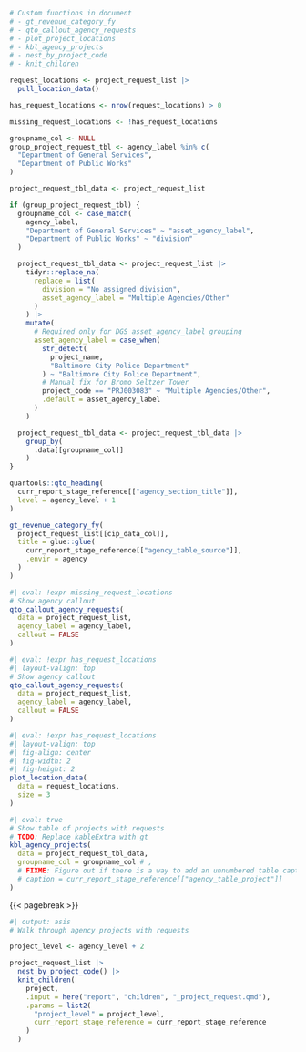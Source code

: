 
```r
# Custom functions in document
# - gt_revenue_category_fy
# - qto_callout_agency_requests
# - plot_project_locations
# - kbl_agency_projects
# - nest_by_project_code
# - knit_children

request_locations <- project_request_list |>
  pull_location_data()

has_request_locations <- nrow(request_locations) > 0

missing_request_locations <- !has_request_locations

groupname_col <- NULL
group_project_request_tbl <- agency_label %in% c(
  "Department of General Services",
  "Department of Public Works"
)

project_request_tbl_data <- project_request_list

if (group_project_request_tbl) {
  groupname_col <- case_match(
    agency_label,
    "Department of General Services" ~ "asset_agency_label",
    "Department of Public Works" ~ "division"
  )

  project_request_tbl_data <- project_request_list |>
    tidyr::replace_na(
      replace = list(
        division = "No assigned division",
        asset_agency_label = "Multiple Agencies/Other"
      )
    ) |>
    mutate(
      # Required only for DGS asset_agency_label grouping
      asset_agency_label = case_when(
        str_detect(
          project_name,
          "Baltimore City Police Department"
        ) ~ "Baltimore City Police Department",
        # Manual fix for Bromo Seltzer Tower
        project_code == "PRJ003083" ~ "Multiple Agencies/Other",
        .default = asset_agency_label
      )
    )

  project_request_tbl_data <- project_request_tbl_data |>
    group_by(
      .data[[groupname_col]]
    )
}
```

```r
quartools::qto_heading(
  curr_report_stage_reference[["agency_section_title"]],
  level = agency_level + 1
)
```

```r
gt_revenue_category_fy(
  project_request_list[[cip_data_col]],
  title = glue::glue(
    curr_report_stage_reference[["agency_table_source"]],
    .envir = agency
  )
)
```


```r
#| eval: !expr missing_request_locations
# Show agency callout
qto_callout_agency_requests(
  data = project_request_list,
  agency_label = agency_label,
  callout = FALSE
)
```

::: {layout="[ 60, 40 ]"}
<div>

```r
#| eval: !expr has_request_locations
#| layout-valign: top
# Show agency callout
qto_callout_agency_requests(
  data = project_request_list,
  agency_label = agency_label,
  callout = FALSE
)
```

</div>

<div>

```r
#| eval: !expr has_request_locations
#| layout-valign: top
#| fig-align: center
#| fig-width: 2
#| fig-height: 2
plot_location_data(
  data = request_locations,
  size = 3
)
```

</div>
:::

```r
#| eval: true
# Show table of projects with requests
# TODO: Replace kableExtra with gt
kbl_agency_projects(
  data = project_request_tbl_data,
  groupname_col = groupname_col # ,
  # FIXME: Figure out if there is a way to add an unnumbered table caption
  # caption = curr_report_stage_reference[["agency_table_project"]]
)
```

{{< pagebreak >}}

```r
#| output: asis
# Walk through agency projects with requests

project_level <- agency_level + 2

project_request_list |>
  nest_by_project_code() |>
  knit_children(
    project,
    .input = here("report", "children", "_project_request.qmd"),
    .params = list2(
      "project_level" = project_level,
      curr_report_stage_reference = curr_report_stage_reference
    )
  )
```
